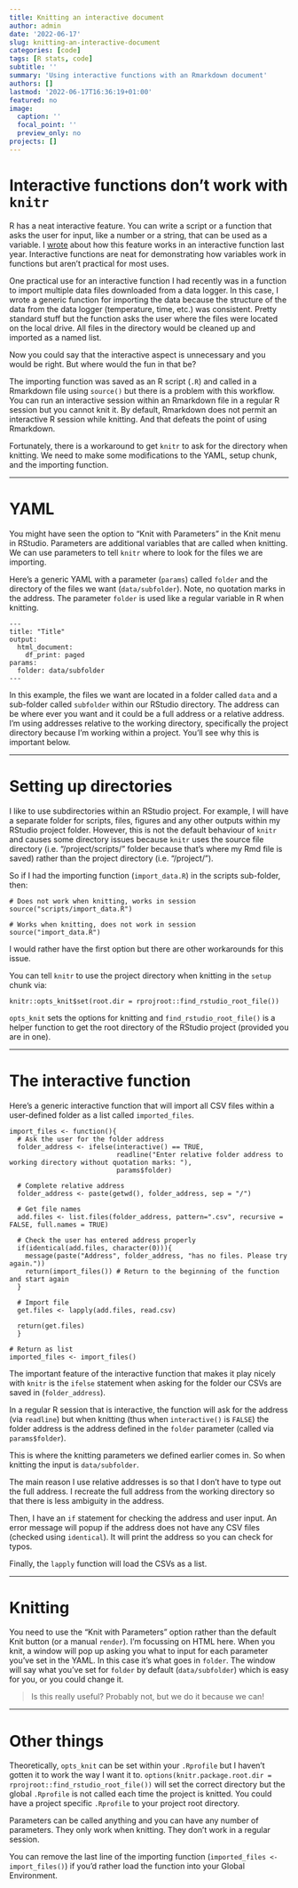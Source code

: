 ```yaml
---
title: Knitting an interactive document
author: admin
date: '2022-06-17'
slug: knitting-an-interactive-document
categories: [code]
tags: [R stats, code]
subtitle: ''
summary: 'Using interactive functions with an Rmarkdown document'
authors: []
lastmod: '2022-06-17T16:36:19+01:00'
featured: no
image:
  caption: ''
  focal_point: ''
  preview_only: no
projects: []
---
```



# Interactive functions don't work with `knitr`

R has a neat interactive feature. You can write a script or a function that asks the user for input, like a number or a string, that can be used as a variable. I [wrote](/post/2021-06-01-r-function-loops/) about how this feature works in an interactive function last year. Interactive functions are neat for demonstrating how variables work in functions but aren't practical for most uses. 

One practical use for an interactive function I had recently was in a function to import multiple data files downloaded from a data logger. In this case, I wrote a generic function for importing the data because the structure of the data from the data logger (temperature, time, etc.) was consistent. Pretty standard stuff but the function asks the user where the files were located on the local drive. All files in the directory would be cleaned up and imported as a named list. 

Now you could say that the interactive aspect is unnecessary and you would be right. But where would the fun in that be?

The importing function was saved as an R script (`.R`) and called in a Rmarkdown file using `source()` but there is a problem with this workflow. You can run an interactive session within an Rmarkdown file in a regular R session but you cannot knit it. By default, Rmarkdown does not permit an interactive R session while knitting. And that defeats the point of using Rmarkdown.

Fortunately, there is a workaround to get `knitr` to ask for the directory when knitting. We need to make some modifications to the YAML, setup chunk, and the importing function.

***

# YAML

You might have seen the option to "Knit with Parameters" in the Knit menu in RStudio. Parameters are additional variables that are called when knitting. We can use parameters to tell `knitr` where to look for the files we are importing.

Here's a generic YAML with a parameter (`params`) called `folder` and the directory of the files we want (`data/subfolder`). Note, no quotation marks in the address. The parameter `folder` is used like a regular variable in R when knitting. 

```
---
title: "Title"
output:
  html_document:
    df_print: paged
params:
  folder: data/subfolder
---
```

In this example, the files we want are located in a folder called `data` and a sub-folder called `subfolder` within our RStudio directory. The address can be where ever you want and it could be a full address or a relative address. I'm using addresses relative to the working directory, specifically the project directory because I'm working within a project. You'll see why this is important below.

***

# Setting up directories

I like to use subdirectories within an RStudio project. For example, I will have a separate folder for scripts, files, figures and any other outputs within my RStudio project folder. However, this is not the default behaviour of `knitr` and causes some directory issues because `knitr` uses the source file directory (i.e. "/project/scripts/" folder because that's where my Rmd file is saved) rather than the project directory (i.e. "/project/").

So if I had the importing function (`import_data.R`) in the scripts sub-folder, then:

```
# Does not work when knitting, works in session
source("scripts/import_data.R")

# Works when knitting, does not work in session
source("import_data.R")

```

I would rather have the first option but there are other workarounds for this issue.   

You can tell `knitr` to use the project directory when knitting in the `setup` chunk via:

```
knitr::opts_knit$set(root.dir = rprojroot::find_rstudio_root_file())
```

`opts_knit` sets the options for knitting and `find_rstudio_root_file()` is a helper function to get the root directory of the RStudio project (provided you are in one).

***

# The interactive function

Here's a generic interactive function that will import all CSV files within a user-defined folder as a list called `imported_files`.

```
import_files <- function(){
  # Ask the user for the folder address
  folder_address <- ifelse(interactive() == TRUE,
                           readline("Enter relative folder address to working directory without quotation marks: "),
                           params$folder)
                           
  # Complete relative address
  folder_address <- paste(getwd(), folder_address, sep = "/")

  # Get file names
  add.files <- list.files(folder_address, pattern=".csv", recursive = FALSE, full.names = TRUE)
  
  # Check the user has entered address properly
  if(identical(add.files, character(0))){ 
    message(paste("Address", folder_address, "has no files. Please try again.")) 
    return(import_files()) # Return to the beginning of the function and start again
  }
  
  # Import file
  get.files <- lapply(add.files, read.csv)
  
  return(get.files)
  }

# Return as list
imported_files <- import_files()
```

The important feature of the interactive function that makes it play nicely with `knitr` is the `ifelse` statement when asking for the folder our CSVs are saved in (`folder_address`). 

In a regular R session that is interactive, the function will ask for the address (via `readline`) but when knitting (thus when `interactive()` is `FALSE`) the folder address is the address defined in the `folder` parameter (called via `params$folder`). 

This is where the knitting parameters we defined earlier comes in. So when knitting the input is `data/subfolder`. 

The main reason I use relative addresses is so that I don't have to type out the full address. I recreate the full address from the working directory so that there is less ambiguity in the address.

Then, I have an `if` statement for checking the address and user input. An error message will popup if the address does not have any CSV files (checked using `identical`). It will print the address so you can check for typos.

Finally, the `lapply` function will load the CSVs as a list.

************

# Knitting

You need to use the "Knit with Parameters" option rather than the default Knit button (or a manual `render`). I'm focussing on HTML here. When you knit, a window will pop up asking you what to input for each parameter you've set in the YAML. In this case it's what goes in `folder`. The window will say what you've set for `folder` by default (`data/subfolder`) which is easy for you, or you could change it.

> Is this really useful? Probably not, but we do it because we can!

***

# Other things

Theoretically, `opts_knit` can be set within your `.Rprofile` but I haven't gotten it to work the way I want it to. `options(knitr.package.root.dir = rprojroot::find_rstudio_root_file())` will set the correct directory but the global `.Rprofile` is not called each time the project is knitted. You could have a project specific `.Rprofile` to your project root directory.

Parameters can be called anything and you can have any number of parameters. They only work when knitting. They don't work in a regular session.

You can remove the last line of the importing function (`imported_files <- import_files()`) if you'd rather load the function into your Global Environment.

